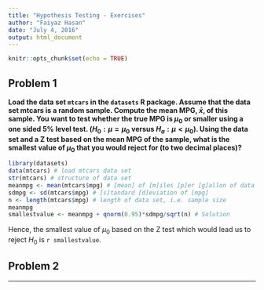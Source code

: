 ---
title: "Hypothesis Testing - Exercises"
author: "Faiyaz Hasan"
date: "July 4, 2016"
output: html_document
---

```{r setup, include=FALSE}
knitr::opts_chunk$set(echo = TRUE)
```

Problem 1
---------
**Load the data set `mtcars` in the `datasets` R package. Assume that the data set mtcars is a random sample. Compute the mean MPG, $\bar{x}$, of this sample. You want to test whether the true MPG is $\mu_0$ or smaller using a one sided 5% level test. ($H_0 : \mu = \mu_0$ versus $H_a : \mu < \mu_0$). Using the data set and a Z test based on the mean MPG of the sample, what is the smallest value of $\mu_0$ that you would reject for (to two decimal places)?**

```{r solution}
library(datasets)
data(mtcars) # load mtcars data set
str(mtcars) # structure of data set
meanmpg <- mean(mtcars$mpg) # [mean] of [m]iles [p]er [g]allon of data set
sdmpg <- sd(mtcars$mpg) # [s]tandard [d]eviation of [mpg]
n <- length(mtcars$mpg) # length of data set, i.e. sample size
meanmpg
smallestvalue <- meanmpg + qnorm(0.95)*sdmpg/sqrt(n) # Solution
```
Hence, the smallest value of $\mu_0$ based on the Z test which would lead us to reject $H_0$ is `r smallestvalue`.

Problem 2
---------
** **


